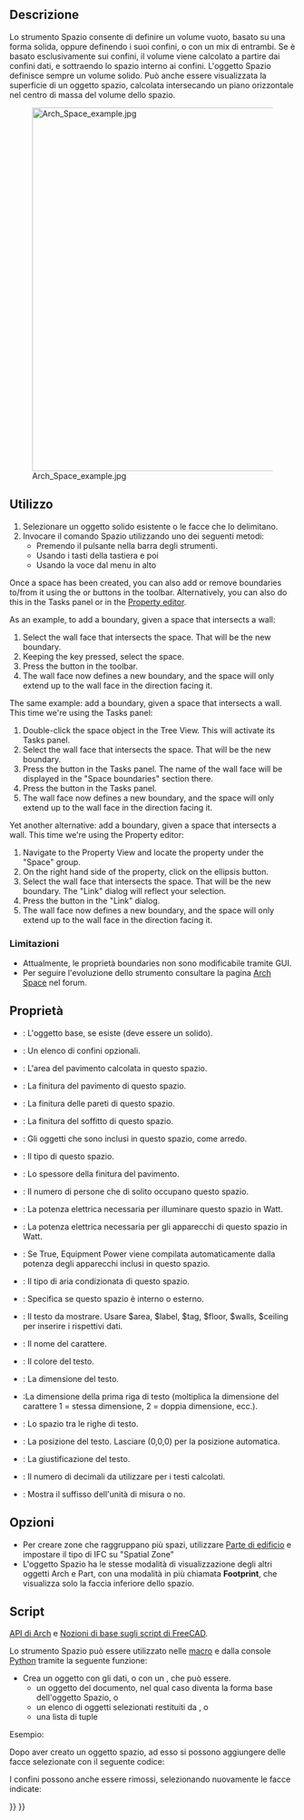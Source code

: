 <languages/>

<div class="mw-translate-fuzzy">
{{docnav/it
|[[Arch_SectionPlane/it|Piano di sezione]]
|[[Arch_Stairs/it|Scale]]
|[[Arch_Workbench/it|Arch]]
|IconL=Arch_SectionPlane.svg
|IconR=Arch_Stairs.svg
|IconC=Workbench_Arch.svg
}}
</div>

{{VeryImportantMessage|THIS COMMAND IS PART OF THE INTEGRATED [[BIM_Workbench|BIM WORKBENCH]] IN V1.0<br>
This page has been updated for that version.}}

<div class="mw-translate-fuzzy">
{{GuiCommand/it
|Name=Arch_Space
|Name/it=Spazio
|MenuLocation=Arch → Spazio
|Workbenches=[[Arch_Workbench/it|Arch]]
|Shortcut={{KEY|S}} {{KEY|P}}
|Version=0.14
|SeeAlso=[[Arch_Wall/it|Parete]], [[Arch_Structure/it|Struttura]]
}}
</div>

<span id="Description"></span>
==Descrizione==

<div class="mw-translate-fuzzy">
Lo strumento Spazio consente di definire un volume vuoto, basato su una forma solida, oppure definendo i suoi confini, o con un mix di entrambi. Se è basato esclusivamente sui confini, il volume viene calcolato a partire dai confini dati, e sottraendo lo spazio interno ai confini. L'oggetto Spazio definisce sempre un volume solido. Può anche essere visualizzata la superficie di un oggetto spazio, calcolata intersecando un piano orizzontale nel centro di massa del volume dello spazio.
</div>

[[Image:Arch Space example.jpg|640px]]

{{Caption|Oggetto spazio creato da un oggetto solido esistente, poi sono aggiunte due facce della parete come confini.}}

<span id="Usage"></span>
==Utilizzo==

<div class="mw-translate-fuzzy">
# Selezionare un oggetto solido esistente o le facce che lo delimitano.
# Invocare il comando Spazio utilizzando uno dei seguenti metodi:
#* Premendo il pulsante {{Button|[[Image:Arch_Space.svg|16px]] [[Arch_Space/it|Spazio]]}} nella barra degli strumenti.
#* Usando i tasti della tastiera {{KEY|S}} e poi {{KEY|P}}
#* Usando la voce {{MenuCommand|Arch → Spazio}} dal menu in alto
</div>

Once a space has been created, you can also add or remove boundaries to/from it using the {{Button|[[Image:Arch_Add.svg|16px]] [[Arch_Add|Add]]}} or {{Button|[[Image:Arch_Remove.svg|16px]] [[Arch_Remove|Remove]]}} buttons in the toolbar. Alternatively, you can also do this in the Tasks panel or in the [[Property_editor|Property editor]].

As an example, to add a boundary, given a space that intersects a wall:
# Select the wall face that intersects the space. That will be the new boundary.
# Keeping the {{KEY|Ctrl}} key pressed, select the space.
# Press the {{Button|[[Image:Arch_Add.svg|16px]] [[Arch_Add|Add]]}} button in the toolbar.
# The wall face now defines a new boundary, and the space will only extend up to the wall face in the direction facing it.

The same example: add a boundary, given a space that intersects a wall. This time we're using the Tasks panel:
# Double-click the space object in the Tree View. This will activate its Tasks panel.
# Select the wall face that intersects the space. That will be the new boundary.
# Press the {{Button|[[Image:Arch_Add.svg|16px]] [[Arch_Add|Add]]}} button in the Tasks panel. The name of the wall face will be displayed in the "Space boundaries" section there.
# Press the {{Button|OK}} button in the Tasks panel.
# The wall face now defines a new boundary, and the space will only extend up to the wall face in the direction facing it.

Yet another alternative: add a boundary, given a space that intersects a wall. This time we're using the Property editor:
# Navigate to the Property View and locate the {{PropertyData|Boundaries}} property under the "Space" group.
# On the right hand side of the {{PropertyData|Boundaries}} property, click on the ellipsis button.
# Select the wall face that intersects the space. That will be the new boundary. The "Link" dialog will reflect your selection.
# Press the {{Button|OK}} button in the "Link" dialog.
# The wall face now defines a new boundary, and the space will only extend up to the wall face in the direction facing it.

<span id="Limitations"></span>
=== Limitazioni ===

* Attualmente, le proprietà boundaries non sono modificabile tramite GUI.
* Per seguire l'evoluzione dello strumento consultare la pagina [http://forum.freecadweb.org/viewtopic.php?f=9&t=4275 Arch Space] nel forum.

<span id="Properties"></span>
== Proprietà ==

* {{PropertyData/it|Base}}: L'oggetto base, se esiste (deve essere un solido).
* {{PropertyData/it|Boundaries}}: Un elenco di confini opzionali.
* {{PropertyData/it|Area}}: L'area del pavimento calcolata in questo spazio.
* {{PropertyData/it|FinishFloor}}: La finitura del pavimento di questo spazio.
* {{PropertyData/it|FinishWalls}}: La finitura delle pareti di questo spazio.
* {{PropertyData/it|FinishCeiling}}: La finitura del soffitto di questo spazio.
* {{PropertyData/it|Group}}: Gli oggetti che sono inclusi in questo spazio, come arredo.
* {{PropertyData/it|SpaceType}}: Il tipo di questo spazio.
* {{PropertyData/it|FloorThickness}}: Lo spessore della finitura del pavimento.
* {{PropertyData/it|NumberOfPeople}}: Il numero di persone che di solito occupano questo spazio.
* {{PropertyData/it|LightingPower}}: La potenza elettrica necessaria per illuminare questo spazio in Watt.
* {{PropertyData/it|EquipmentPower}}: La potenza elettrica necessaria per gli apparecchi di questo spazio in Watt.
* {{PropertyData/it|AutoPower}}: Se True, Equipment Power viene compilata automaticamente dalla potenza degli apparecchi inclusi in questo spazio.
* {{PropertyData/it|Conditioning}}: Il tipo di aria condizionata di questo spazio.
* {{PropertyData/it|Internal}}: Specifica se questo spazio è interno o esterno.

<div class="mw-translate-fuzzy">
* {{PropertyView/it|Text}}: Il testo da mostrare. Usare $area, $label, $tag, $floor, $walls, $ceiling per inserire i rispettivi dati.
* {{PropertyView/it|FontName}}: Il nome del carattere.
* {{PropertyView/it|TextColor}}: Il colore del testo.
* {{PropertyView/it|FontSize}}: La dimensione del testo.
* {{PropertyView/it|FirstLine}}:La dimensione della prima riga di testo (moltiplica la dimensione del carattere 1 = stessa dimensione, 2 = doppia dimensione, ecc.).
* {{PropertyView/it|LineSpacing}}: Lo spazio tra le righe di testo.
* {{PropertyView/it|TextPosition}}: La posizione del testo. Lasciare (0,0,0) per la posizione automatica.
* {{PropertyView/it|TextAlign}}: La giustificazione del testo.
* {{PropertyView/it|Decimals}}: Il numero di decimali da utilizzare per i testi calcolati.
* {{PropertyView/it|ShowUnit}}: Mostra il suffisso dell'unità di misura o no.
</div>

<span id="Options"></span>
== Opzioni ==

* Per creare zone che raggruppano più spazi, utilizzare [[Arch_BuildingPart/it|Parte di edificio]] e impostare il tipo di IFC su "Spatial Zone"
* L'oggetto Spazio ha le stesse modalità di visualizzazione degli altri oggetti Arch e Part, con una modalità in più chiamata '''Footprint''', che visualizza solo la faccia inferiore dello spazio.

<span id="Scripting"></span>
==Script==

{{Emphasis|Vedere anche:}} [[Arch_API/it|API di Arch]] e [[FreeCAD_Scripting_Basics/it|Nozioni di base sugli script di FreeCAD]].

Lo strumento Spazio può essere utilizzato nelle [[Macros/it|macro]] e dalla console [[Python/it|Python]] tramite la seguente funzione:

{{Code|code=
Space = makeSpace(objects=None, baseobj=None, name="Space")
}}

* Crea un oggetto {{incode|Space}} con gli {{incode|objects}} dati, o con un {{incode|baseobj}}, che può essere. 
** un oggetto del documento, nel qual caso diventa la forma base dell'oggetto Spazio, o
** un elenco di oggetti selezionati restituiti da {{incode|FreeCADGui.Selection.getSelectionEx()}}, o
** una lista di tuple {{incode|(object, subobjectname)}}

Esempio:

{{Code|code=
import FreeCAD, Arch

Box = FreeCAD.ActiveDocument.addObject("Part::Box", "Box")
Box.Length = 1000
Box.Width = 1000
Box.Height = 1000

Space = Arch.makeSpace(Box)
Space.ViewObject.LineWidth = 2
FreeCAD.ActiveDocument.recompute()
}}

Dopo aver creato un oggetto spazio, ad esso si possono aggiungere delle facce selezionate con il seguente codice:

{{Code|code=
import FreeCAD, FreeCADGui, Draft, Arch

points = [FreeCAD.Vector(-500, 0, 0), FreeCAD.Vector(1000, 1000, 0)]
Line = Draft.makeWire(points)
Wall = Arch.makeWall(Line, width=150, height=2000)
FreeCAD.ActiveDocument.recompute()

# Select a face of the wall
selection = FreeCADGui.Selection.getSelectionEx()
Arch.addSpaceBoundaries(Space, selection)
}}

I confini possono anche essere rimossi, selezionando nuovamente le facce indicate:

{{Code|code=
selection = FreeCADGui.Selection.getSelectionEx()
Arch.removeSpaceBoundaries(Space, selection)
}}


<div class="mw-translate-fuzzy">
{{docnav/it
|[[Arch_SectionPlane/it|Piano di sezione]]
|[[Arch_Stairs/it|Scale]]
|[[Arch_Workbench/it|Arch]]
|IconL=Arch_SectionPlane.svg
|IconR=Arch_Stairs.svg
|IconC=Workbench_Arch.svg
}}
</div>

{{BIM_Tools_navi{{#translation:}}}}
{{Userdocnavi{{#translation:}}}}